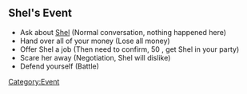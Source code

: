 == Shel's Event ==

* Ask about [[Shel]] (Normal conversation, nothing happened here)
* Hand over all of your money (Lose all money)
* Offer Shel a job (Then need to confirm, 50 {{shills}}, get Shel in your party)
* Scare her away (Negotiation, Shel will dislike)
* Defend yourself (Battle)

[[Category:Event]]